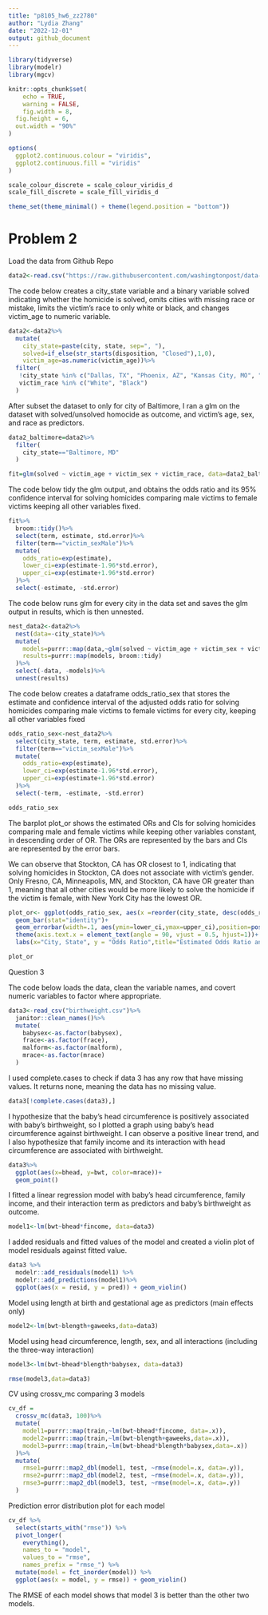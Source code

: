 ```yaml
---
title: "p8105_hw6_zz2780"
author: "Lydia Zhang"
date: "2022-12-01"
output: github_document
---
```


```r

library(tidyverse)
library(modelr)
library(mgcv)

knitr::opts_chunk$set(
	echo = TRUE,
	warning = FALSE,
	fig.width = 8, 
  fig.height = 6,
  out.width = "90%"
)

options(
  ggplot2.continuous.colour = "viridis",
  ggplot2.continuous.fill = "viridis"
)

scale_colour_discrete = scale_colour_viridis_d
scale_fill_discrete = scale_fill_viridis_d

theme_set(theme_minimal() + theme(legend.position = "bottom"))
```



# Problem 2

Load the data from Github Repo
```r
data2<-read.csv("https://raw.githubusercontent.com/washingtonpost/data-homicides/master/homicide-data.csv")
```

The code below creates a city_state variable and a binary variable solved indicating whether the homicide is solved, omits cities with missing race or mistake, limits the victim's race to only white or black, and changes victim_age to numeric variable. 
```r
data2<-data2%>%
  mutate(
    city_state=paste(city, state, sep=", "),
    solved=if_else(str_starts(disposition, "Closed"),1,0),
    victim_age=as.numeric(victim_age))%>%
  filter(
   !city_state %in% c("Dallas, TX", "Phoenix, AZ", "Kansas City, MO", "Tulsa, AL"),
   victim_race %in% c("White", "Black")
  )
```

After subset the dataset to only for city of Baltimore, I ran a glm on the dataset with solved/unsolved homocide as outcome, and victim's age, sex, and race as predictors.
```r
data2_baltimore=data2%>%
  filter(
    city_state=="Baltimore, MD"
  )

fit=glm(solved ~ victim_age + victim_sex + victim_race, data=data2_baltimore)
```

The code below tidy the glm output, and obtains the odds ratio and its 95% confidence interval for solving homicides comparing male victims to female victims keeping all other variables fixed.
```r
fit%>%
  broom::tidy()%>%
  select(term, estimate, std.error)%>%
  filter(term=="victim_sexMale")%>%
  mutate(
    odds_ratio=exp(estimate),
    lower_ci=exp(estimate-1.96*std.error),
    upper_ci=exp(estimate+1.96*std.error)
  )%>%
  select(-estimate, -std.error)
```
The code below runs glm for every city in the data set and saves the glm output in results, which is then unnested.
```r
nest_data2<-data2%>%
  nest(data=-city_state)%>%
  mutate(
    models=purrr::map(data,~glm(solved ~ victim_age + victim_sex + victim_race, data=.x)),
    results=purrr::map(models, broom::tidy)
  )%>%
  select(-data, -models)%>%
  unnest(results)
```

The code below creates a dataframe odds_ratio_sex that stores the estimate and confidence interval of the adjusted odds ratio for solving homicides comparing male victims to female victims for every city, keeping all other variables fixed
```r
odds_ratio_sex<-nest_data2%>%
  select(city_state, term, estimate, std.error)%>%
  filter(term=="victim_sexMale")%>%
  mutate(
    odds_ratio=exp(estimate),
    lower_ci=exp(estimate-1.96*std.error),
    upper_ci=exp(estimate+1.96*std.error)
  )%>%
  select(-term, -estimate, -std.error)

odds_ratio_sex
```
The barplot plot_or shows the estimated ORs and CIs for solving homicides comparing male and female victims while keeping other variables constant, in descending order of OR. The ORs are represented by the bars and CIs are represented by the error bars. 

We can observe that Stockton, CA has OR closest to 1, indicating that solving homicides in Stockton, CA does not associate with victim's gender. Only Fresno, CA, Minneapolis, MN, and Stockton, CA have OR greater than 1, meaning that all other cities would be more likely to solve the homicide if the victim is female, with New York City has the lowest OR. 
```r
plot_or<- ggplot(odds_ratio_sex, aes(x =reorder(city_state, desc(odds_ratio)), y = odds_ratio)) +
  geom_bar(stat="identity")+
  geom_errorbar(width=.1, aes(ymin=lower_ci,ymax=upper_ci),position=position_dodge(width=0.5))+
  theme(axis.text.x = element_text(angle = 90, vjust = 0.5, hjust=1))+
  labs(x="City, State", y = "Odds Ratio",title="Estimated Odds Ratio and CI for Solving Homicides Comparing Male victims to Female victims in Each City")

plot_or
```


Question 3

The code below loads the data, clean the variable names, and covert numeric variables to factor where appropriate.
```r
data3<-read_csv("birthweight.csv")%>%
  janitor::clean_names()%>%
  mutate(
    babysex<-as.factor(babysex),
    frace<-as.factor(frace),
    malform<-as.factor(malform),
    mrace<-as.factor(mrace)
  )
```
I used complete.cases to check if data 3 has any row that have missing values. It returns none, meaning the data has no missing value.
```r
data3[!complete.cases(data3),]
```

I hypothesize that the baby's head circumference is positively associated with baby's birthweight, so I plotted a graph using baby's head circumference against birthweight. I can observe a positive linear trend, and I also hypothesize that family income and its interaction with head circumference are associated with birthweight.
```r
data3%>%
  ggplot(aes(x=bhead, y=bwt, color=mrace))+
  geom_point()
```

I fitted a linear regression model with baby's head circumference, family income, and their interaction term as predictors and baby's birthweight as outcome.
```r
model1<-lm(bwt~bhead*fincome, data=data3)
```

I added residuals and fitted values of the model and created a violin plot of model residuals against fitted value. 
```r
data3 %>% 
  modelr::add_residuals(model1) %>% 
  modelr::add_predictions(model1)%>%
  ggplot(aes(x = resid, y = pred)) + geom_violin()
```
Model using length at birth and gestational age as predictors (main effects only)
```r
model2<-lm(bwt~blength+gaweeks,data=data3)
```

Model using head circumference, length, sex, and all interactions (including the three-way interaction)
```r
model3<-lm(bwt~bhead*blength*babysex, data=data3)

rmse(model3,data=data3)
```

CV using crossv_mc comparing 3 models
```r
cv_df =
  crossv_mc(data3, 100)%>%
  mutate(
    model1=purrr::map(train,~lm(bwt~bhead*fincome, data=.x)),
    model2=purrr::map(train,~lm(bwt~blength+gaweeks,data=.x)),
    model3=purrr::map(train,~lm(bwt~bhead*blength*babysex,data=.x))
  )%>%
  mutate(
    rmse1=purrr::map2_dbl(model1, test, ~rmse(model=.x, data=.y)),
    rmse2=purrr::map2_dbl(model2, test, ~rmse(model=.x, data=.y)),
    rmse3=purrr::map2_dbl(model3, test, ~rmse(model=.x, data=.y))
  )
```

Prediction error distribution plot for each model
```r
cv_df %>% 
  select(starts_with("rmse")) %>% 
  pivot_longer(
    everything(),
    names_to = "model", 
    values_to = "rmse",
    names_prefix = "rmse_") %>% 
  mutate(model = fct_inorder(model)) %>% 
  ggplot(aes(x = model, y = rmse)) + geom_violin()
```
The RMSE of each model shows that model 3 is better than the other two models. 






